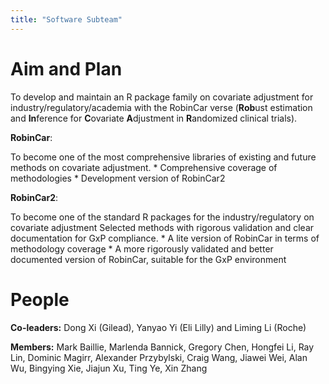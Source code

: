 ```yaml
---
title: "Software Subteam"
---
```


# Aim and Plan

To develop and maintain an R package family on covariate adjustment for industry/regulatory/academia with the RobinCar verse (**Rob**ust estimation and **In**ference for **C**ovariate **A**djustment in **R**andomized clinical trials).

**RobinCar**: 

To become one of the most comprehensive libraries of existing and future methods on covariate adjustment.
* Comprehensive coverage of methodologies
* Development version of RobinCar2

**RobinCar2**: 

To become one of the standard R packages for the industry/regulatory on covariate adjustment Selected methods with rigorous validation and clear documentation for GxP compliance.
* A lite version of RobinCar in terms of methodology coverage
* A more rigorously validated and better documented version of RobinCar, suitable for the GxP environment

# People

**Co-leaders:** Dong Xi (Gilead), Yanyao Yi (Eli Lilly) and Liming Li (Roche)

**Members:** Mark Baillie, Marlenda Bannick, Gregory Chen, Hongfei Li, Ray Lin, Dominic Magirr, Alexander Przybylski, Craig Wang, Jiawei Wei, Alan Wu, Bingying Xie, Jiajun Xu, Ting Ye, Xin Zhang

